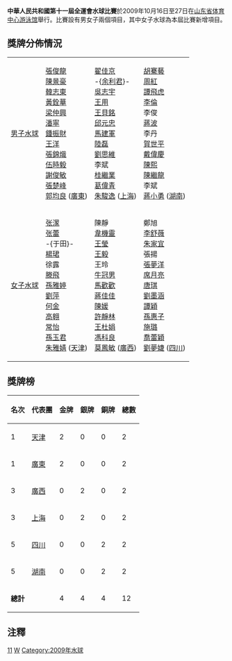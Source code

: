 '''中華人民共和國第十一屆全運會水球比賽'''於2009年10月16日至27日在[[山东省体育中心游泳馆|山东省体育中心游泳馆]]舉行。比賽設有男女子兩個項目，其中女子水球為本屆比賽新增項目。

==獎牌分佈情況==
{| {{MedalistTable|type=項目}}
|-
|[[中華人民共和國第十一屆全運會水球比賽－男子水球|男子水球]]
| [[張俊龍|張俊龍]]<br>[[陳景豪|陳景豪]]<br>[[韓志東|韓志東]]<br>[[黃銓華|黃銓華]]<br>[[梁仲興|梁仲興]]<br>[[潘寧|潘寧]]<br>[[鍾振財|鍾振財]]<br>[[王洋_(運動員)|王洋]]<br>[[張錦熾|張錦熾]]<br>[[伍時毅|伍時毅]]<br>[[謝俊敏|謝俊敏]]<br>[[張楚峰|張楚峰]]<br>[[郭均良|郭均良]] ([[廣東|廣東]])
| [[翟佳京|翟佳京]]<br>-{[[余利君|余利君]]}-<br>[[吳志宇|吳志宇]]<br>[[王用|王用]]<br>[[王貝銘|王貝銘]]<br>[[邱元忠|邱元忠]]<br>[[馬建軍|馬建軍]]<br>[[陸磊|陸磊]]<br>[[劉思維|劉思維]]<br>李斌<br>[[桂繼業|桂繼業]]<br>[[葛偉青|葛偉青]]<br>[[朱駿逸|朱駿逸]] ([[上海|上海]])
| [[胡騫藝|胡騫藝]]<br>[[周紅|周紅]]<br>[[譚飛虎|譚飛虎]]<br>[[李倫|李倫]]<br>李俊<br>[[蔣波|蔣波]]<br>李丹<br>[[賀世平|賀世平]]<br>[[戴偉慶|戴偉慶]]<br>[[陳熙|陳熙]]<br>[[陳繼龍|陳繼龍]]<br>李斌<br>[[蔣小勇|蔣小勇]] ([[湖南|湖南]])
|-
|[[中華人民共和國第十一屆全運會水球比賽－女子水球|女子水球]]
| [[张潈|张潈]]<br>[[张蕾_(水球运动员)|张蕾]]<br>-{于田}-<br>[[楊珺|楊珺]]<br>徐露<br>[[滕飛|滕飛]]<br>[[孫雅婷|孫雅婷]]<br>[[劉萍|劉萍]]<br>[[何金|何金]]<br>[[高翱|高翱]]<br>[[常怡|常怡]]<br>[[孫玉君|孫玉君]]<br>[[朱雅婧|朱雅婧]] ([[天津|天津]])
| 陳靜<br>[[韋機靈|韋機靈]]<br>[[王瑩_(水球运动员)|王瑩]]<br>[[王毅_(水球运动员)|王毅]]<br>王玲<br>[[牛冠男|牛冠男]]<br>[[馬歡歡|馬歡歡]]<br>[[蔣佳佳|蔣佳佳]]<br>[[陳媛|陳媛]]<br>[[許靜林|許靜林]]<br>[[王杜娟|王杜娟]]<br>[[馮科良|馮科良]]<br>[[莫鳳敏|莫鳳敏]] ([[廣西|廣西]])
| 鄭旭<br>[[李舒薇|李舒薇]]<br>[[朱家宜|朱家宜]]<br>張揚<br>[[張夢洋|張夢洋]]<br>[[席月亮|席月亮]]<br>[[唐琪|唐琪]]<br>[[劉墨涵|劉墨涵]]<br>[[譚穎|譚穎]]<br>[[孫惠子|孫惠子]]<br>[[施璐|施璐]]<br>[[喬蕾穎|喬蕾穎]]<br>[[劉夢婕|劉夢婕]] ([[四川|四川]])
|}

==獎牌榜==
{| class="wikitable" 
|- 
!名次!!代表團!!金牌!!銀牌!!銅牌!!總數
|-
|1||[[天津|天津]]||2||0||0||2
|-
|1||[[廣東|廣東]]||2||0||0||2
|-
|3||[[廣西|廣西]]||0||2||0||2
|-
|3||[[上海|上海]]||0||2||0||2
|-
|5||[[四川|四川]]||0||0||2||2
|-
|5||[[湖南|湖南]]||0||0||2||2
|-
|colspan=2|'''總計'''||4||4||4||12
|}

==注釋==
<references/>

{{中华人民共和国第十一届运动会}}

[[Category:中华人民共和国全国运动会水球比賽|11]]
[[Category:中华人民共和国第十一届运动会比赛项目|W]]
[[Category:2009年水球|Category:2009年水球]]